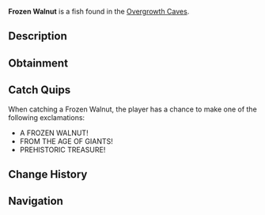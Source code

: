 {{FishInfobox
|image          = Frozen Walnut.png
|rarity         = Mythical
|sea            = First Sea
|location       = [[Overgrowth Caves]]
|sublocation    = 
|sources        = Fishing Rod
|radar_location = 
|prog_speed     = -40
|xp             = 700
|weather        = 
|time           = 
|season         = Winter
|bait           = 
|base_weight    = 100
|base_value     = 2500
|weight_range   = 50
|base_chance    = 0.01
|base_resil     = 15
}}
'''Frozen Walnut''' is a {{Rarity|Mythical}} fish found in the [[Overgrowth Caves]].

== Description ==
{{Description|A prehistoric walnut encased in magical ice, perfectly preserved from the age of giants.|Bestiary Entry}}

== Obtainment ==
{{Description|Only appears in the most ancient sections of the cave.|Bestiary Hint}}
{{Fish Availability|
Overgrowth Caves
|top_rods      = 
Leviathan's Fang Rod\104830.12\282584.22;
Free Spirit Rod\95861.14\277672.51;
Trident Rod\92095.01\266763.49;
No-Life Rod\73817.33\200815.73;
Seraphic Rod\71621.17\174078.76;
Resourceful Rod\56735.82\161359.21;
Destiny Rod\63365.73\151502.23;
Heaven's Rod\59787.1\145967.61;
Azure Of Lagoon\65706.43\212210.63;
Firefly Rod\56399.67\149735.83;
Frostfire Rod\41187\140221.86;
Steady Rod\22628\77037.43;
Ethereal Prism Rod\71117.54\169046.29;
Challenger's Rod\66513.5\175186.12;
Rod Of The Forgotten Fang\66469.63\167934.75;
Rod Of The Exalted One\62011.17\159904.7;
Rod Of The Depths\59692.78\157922.3;
Zeus Rod\59530.66\160764.44;
Verdant Shear Rod\58766.59\159580.05;
Blazebringer Rod\56869.97\163061.08;
Depthseeker Rod\56040.9\169257.2;
Avalanche Rod\50998.95\154744.98;
Volcanic Rod\49950.77\144688
|recommended   = Trident Rod
}}

== Catch Quips ==
When catching a Frozen Walnut, the player has a chance to make one of the following exclamations:
* A FROZEN WALNUT!
* FROM THE AGE OF GIANTS!
* PREHISTORIC TREASURE!

== Change History ==
{{Change History|{{subst:Current Version}}}}

== Navigation ==
{{Fish Navbox|Overgrowth Caves}}